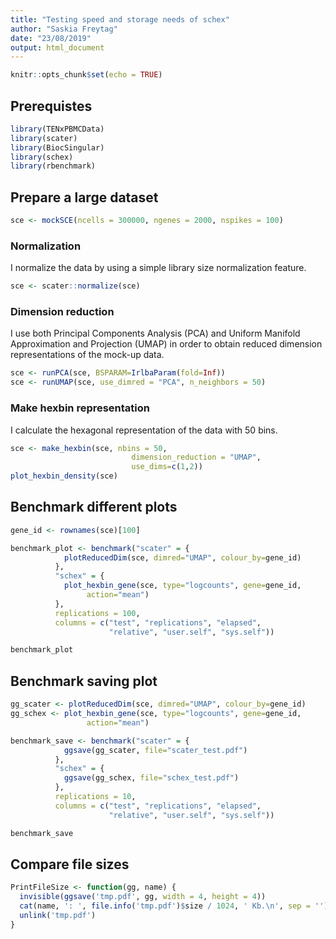 ```yaml
---
title: "Testing speed and storage needs of schex"
author: "Saskia Freytag"
date: "23/08/2019"
output: html_document
---
```


```r
knitr::opts_chunk$set(echo = TRUE)
```

## Prerequistes

```r
library(TENxPBMCData)
library(scater)
library(BiocSingular)
library(schex)
library(rbenchmark)
```

## Prepare a large dataset

```r
sce <- mockSCE(ncells = 300000, ngenes = 2000, nspikes = 100)
```

### Normalization

I normalize the data by using a simple library size normalization feature.

```r
sce <- scater::normalize(sce)
```

### Dimension reduction

I use both Principal Components Analysis (PCA) and Uniform Manifold 
Approximation and Projection (UMAP) in order to obtain reduced dimension 
representations of the mock-up data.

```r
sce <- runPCA(sce, BSPARAM=IrlbaParam(fold=Inf))
sce <- runUMAP(sce, use_dimred = "PCA", n_neighbors = 50)
```

### Make hexbin representation

I calculate the hexagonal representation of the data with 50 bins. 

```r
sce <- make_hexbin(sce, nbins = 50, 
                           dimension_reduction = "UMAP",
                           use_dims=c(1,2))
plot_hexbin_density(sce)
```

## Benchmark different plots

```r
gene_id <- rownames(sce)[100]

benchmark_plot <- benchmark("scater" = {
            plotReducedDim(sce, dimred="UMAP", colour_by=gene_id)
          },
          "schex" = {
            plot_hexbin_gene(sce, type="logcounts", gene=gene_id, 
                 action="mean")
          },
          replications = 100,
          columns = c("test", "replications", "elapsed",
                      "relative", "user.self", "sys.self"))

benchmark_plot
```

## Benchmark saving plot

```r
gg_scater <- plotReducedDim(sce, dimred="UMAP", colour_by=gene_id)
gg_schex <- plot_hexbin_gene(sce, type="logcounts", gene=gene_id, 
                 action="mean")

benchmark_save <- benchmark("scater" = {
            ggsave(gg_scater, file="scater_test.pdf")
          },
          "schex" = {
            ggsave(gg_schex, file="schex_test.pdf")
          },
          replications = 10,
          columns = c("test", "replications", "elapsed",
                      "relative", "user.self", "sys.self"))

benchmark_save
```

## Compare file sizes

```r
PrintFileSize <- function(gg, name) {
  invisible(ggsave('tmp.pdf', gg, width = 4, height = 4))
  cat(name, ': ', file.info('tmp.pdf')$size / 1024, ' Kb.\n', sep = '')
  unlink('tmp.pdf')
}
```
